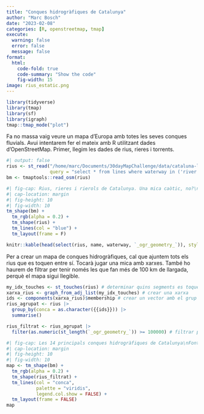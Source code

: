 ```yaml
---
title: "Conques hidrogràfiques de Catalunya"
author: "Marc Bosch"
date: "2023-02-08"
categories: [R, openstreetmap, tmap]
execute:
  warning: false
  error: false
  message: false
format:
  html: 
    code-fold: true
    code-summary: "Show the code"
    fig-width: 15
image: rius_estatic.png
---
```




```r
library(tidyverse)
library(tmap)
library(sf)
library(igraph)
tmap::tmap_mode("plot")
```

Fa no massa vaig veure un mapa d'Europa amb totes les seves conques fluvials. Avui intentarem fer el mateix amb R utilitzant dades d'OpenStreetMap. Primer, llegim les dades de rius, rieres i torrents.



```r
#| output: false
rius <- st_read("/home/marc/Documents/30dayMapChallenge/data/cataluna-latest.osm.pbf",
                query = "select * from lines where waterway in ('river','stream')")
bm <- tmaptools::read_osm(rius)
```

```r
#| fig-cap: Rius, rieres i rierols de Catalunya. Una mica caòtic, no?\nFont Col·laboradors d'OpenStreetMap
#| cap-location: margin
#| fig-height: 10
#| fig-width: 10
tm_shape(bm) + 
  tm_rgb(alpha = 0.2) + 
  tm_shape(rius) + 
  tm_lines(col = "blue") + 
  tm_layout(frame = F)
```



```r
knitr::kable(head(select(rius, name, waterway, `_ogr_geometry_`)), style = "pipe")
```

Per a crear un mapa de conques hidrogràfiques, cal que ajuntem tots els rius que es toquen entre sí. Tocarà jugar una mica amb xarxes. També ho haurem de filtrar per tenir només les que fan més de 100 km de llargada, perquè el mapa sigui llegible.

```r
my_idx_touches <- st_touches(rius) # determinar quins segments es toquen entre sí
xarxa_rius <- graph_from_adj_list(my_idx_touches) # crear una xarxa
ids <- components(xarxa_rius)$membership # crear un vector amb el grup al qual pertany cada segment de riu
rius_agrupat <- rius |> 
  group_by(conca = as.character({{ids}})) |>  
  summarise()

rius_filtrat <- rius_agrupat |> 
  filter(as.numeric(st_length(`_ogr_geometry_`)) >= 100000) # filtrar per conques de menys de 100 km
```


```r
#| fig-cap: Les 14 principals conques hidrogràfiques de Catalunya\nFont Col·laboradors d'OpenStreetMap
#| cap-location: margin
#| fig-height: 10
#| fig-width: 10
map <- tm_shape(bm) + 
  tm_rgb(alpha = 0.2) + 
  tm_shape(rius_filtrat) + 
  tm_lines(col = "conca",
           palette = "viridis",
           legend.col.show = FALSE) + 
  tm_layout(frame = FALSE)
map
```





